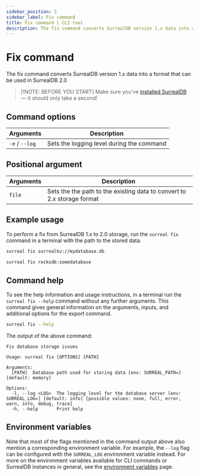 ```yaml
---
sidebar_position: 3
sidebar_label: Fix command
title: Fix command | CLI tool
description: The fix command converts SurrealDB version 1.x data into a format that can be used in SurrealDB 2.0
---
```



# Fix command

The fix command converts SurrealDB version 1.x data into a format that can be used in SurrealDB 2.0

> [!NOTE: BEFORE YOU START]
> Make sure you’ve [installed SurrealDB](/docs/surrealdb/installation) — it should only take a second!

## Command options 

<table>
    <thead>
        <tr>
            <th>Arguments</th>
            <th>Description</th>
        </tr>
    </thead>  
    <tbody>
        <tr>
            <td>
                <code>-e</code> / <code>--log</code>
               <Label label="optional" />
            </td>
            <td>
            Sets the logging level during the command
            </td>
        </tr>
    </tbody>
</table>

## Positional argument

<table>
    <thead>
        <tr>
            <th>Arguments</th>
            <th>Description</th>
        </tr>
    </thead>  
    <tbody>
        <tr>
            <td>
                <code>file</code>
            </td>
            <td>
                Sets the the path to the existing data to convert to 2.x storage format
            </td>
        </tr>
    </tbody>
</table>

## Example usage

To perform a fix from SurrealDB 1.x to 2.0 storage, run the `surreal fix` command in a terminal with the path to the stored data.

```bash
surreal fix surrealkv://mydatabase.db

surreal fix rocksdb:somedatabase
```


## Command help

To see the help information and usage instructions, in a terminal run the `surreal fix --help` command without any further arguments. This command gives general information on the arguments, inputs, and additional options for the export command.

```bash
surreal fix --help
```

The output of the above command:

```
Fix database storage issues

Usage: surreal fix [OPTIONS] [PATH]

Arguments:
  [PATH]  Database path used for storing data [env: SURREAL_PATH=] [default: memory]

Options:
  -l, --log <LOG>  The logging level for the database server [env: SURREAL_LOG=] [default: info] [possible values: none, full, error, warn, info, debug, trace]
  -h, --help       Print help
```

## Environment variables

Note that most of the flags mentioned in the command output above also mention a corresponding environment variable. For example, the `--log` flag can be configured with the `SURREAL_LOG` environment variable instead. For more on the environment variables available for CLI commands or SurrealDB instances in general, see the [environment variables](/docs/surrealdb/cli/env_vars) page.